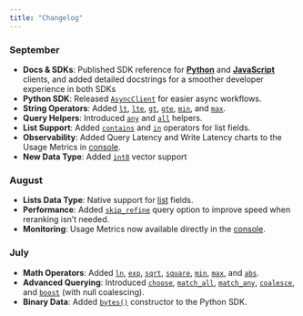 ```yaml
---
title: "Changelog"
---
```


### September

- **Docs & SDKs**: Published SDK reference for [**Python**](https://docs.topk.io/sdk/topk-py) and [**JavaScript**](https://docs.topk.io/sdk/topk-js) clients, and added detailed docstrings for a smoother developer experience in both SDKs
- **Python SDK**: Released [`AsyncClient`](https://docs.topk.io/sdk/topk-py/index#asyncclient) for easier async workflows.
- **String Operators**: Added [`lt`](https://docs.topk.io/documents/query#lt), [`lte`](https://docs.topk.io/documents/query#lte), [`gt`](https://docs.topk.io/sdk/topk-py/query#gt), [`gte`](https://docs.topk.io/sdk/topk-py/query#gte), [`min`](https://docs.topk.io/documents/query#min), and [`max`](https://docs.topk.io/sdk/topk-py/query#max).
- **Query Helpers**: Introduced [`any`](https://docs.topk.io/sdk/topk-py/query#any) and [`all`](https://docs.topk.io/sdk/topk-py/query#all) helpers.
- **List Support**: Added [`contains`](https://docs.topk.io/sdk/topk-py/query#contains) and [`in`](https://docs.topk.io/sdk/topk-py/query#ln) operators for list fields.
- **Observability**: Added Query Latency and Write Latency charts to the Usage Metrics in [console](https://console.topk.io/).
- **New Data Type**: Added [`int8`](https://docs.topk.io/sdk/topk-py/schema#i8-vector) vector support

### August

- **Lists Data Type**: Native support for [list](https://docs.topk.io/sdk/topk-py/data#list) fields.
- **Performance**: Added [`skip_refine`](https://docs.topk.io/sdk/topk-py/query#vector-distance) query option to improve speed when reranking isn’t needed.
- **Monitoring**: Usage Metrics now available directly in the [console](https://console.topk.io/).

### July

- **Math Operators**: Added [`ln`](https://docs.topk.io/sdk/topk-py/query#ln), [`exp`](https://docs.topk.io/sdk/topk-py/query#exp), [`sqrt`](https://docs.topk.io/sdk/topk-py/query#sqrt), [`square`](https://docs.topk.io/sdk/topk-py/query#square), [`min`](https://docs.topk.io/sdk/topk-py/query#min-2), [`max`](https://docs.topk.io/sdk/topk-py/query#max-2), and [`abs`](https://docs.topk.io/sdk/topk-py/query#abs).
- **Advanced Querying**: Introduced [`choose`](https://docs.topk.io/sdk/topk-py/query#choose), [`match_all`](https://docs.topk.io/sdk/topk-py/query#match-all), [`match_any`](https://docs.topk.io/sdk/topk-py/query#match-any), [`coalesce`](https://docs.topk.io/sdk/topk-py/query#coalesce), and [`boost`](https://docs.topk.io/sdk/topk-py/query#boost) (with null coalescing).
- **Binary Data**: Added [`bytes()`](https://docs.topk.io/sdk/topk-py/data#bytes) constructor to the Python SDK.